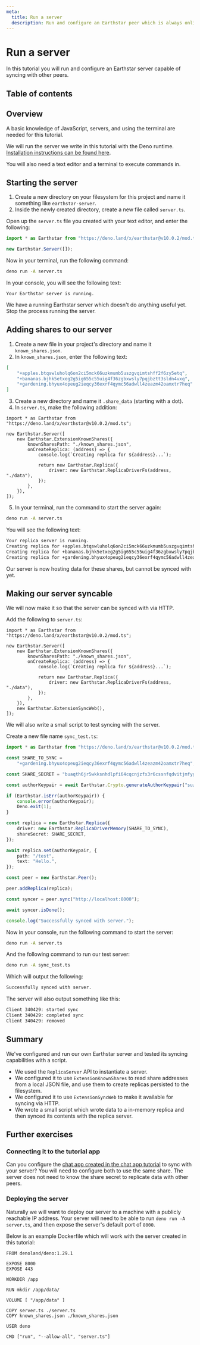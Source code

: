 ```yaml
---
meta:
  title: Run a server
  description: Run and configure an Earthstar peer which is always online.
---
```


# Run a server

In this tutorial you will run and configure an Earthstar server capable of syncing with other peers.

## Table of contents

## Overview

A basic knowledge of JavaScript, servers, and using the terminal are needed for this tutorial.

We will run the server we write in this tutorial with the Deno runtime. [Installation instructions can be found here](https://deno.land/manual@v1.28.3/getting_started/installation).

You will also need a text editor and a terminal to execute commands in.

## Starting the server

1. Create a new directory on your filesystem for this project and name it something like `earthstar-server`.
2. Inside the newly created directory, create a new file called `server.ts`.

Open up the `server.ts` file you created with your text editor, and enter the following:

```typescript
import * as Earthstar from "https://deno.land/x/earthstar@v10.0.2/mod.ts";

new Earthstar.Server([]);
```

Now in your terminal, run the following command:

```bash
deno run -A server.ts
```

In your console, you will see the following text: 

```
Your Earthstar server is running.
```

We have a running Earthstar server which doesn't do anything useful yet. Stop the process running the server.

## Adding shares to our server

1. Create a new file in your project's directory and name it `known_shares.json`.
2. In `known_shares.json`, enter the following text: 

```json
[
	"+apples.btqswluholq6on2ci5mck66uzkmumb5uszgvqimtshff2f6zy5etq", 
	"+bananas.bjhk5etxeg2g5ig655c55uig4f36zgbxwsly7pqjbztt3sldn4vxq",
	"+gardening.bhyux4opeug2ieqcy36exrf4qymc56adwll4zeazm42oamxtr7heq"
]
```

3. Create a new directory and name it `.share_data` (starting with a dot).
4. In `server.ts`, make the following addition:

```typescript{4-13}
import * as Earthstar from "https://deno.land/x/earthstar@v10.0.2/mod.ts";

new Earthstar.Server([
	new Earthstar.ExtensionKnownShares({
		knownSharesPath: "./known_shares.json",
		onCreateReplica: (address) => {
			console.log(`Creating replica for ${address}...`);

			return new Earthstar.Replica({
				driver: new Earthstar.ReplicaDriverFs(address, "./data"),
			});
		},
	}),
]);
```

5. In your terminal, run the command to start the server again:

```bash
deno run -A server.ts
```

You will see the following text: 

```bash
Your replica server is running.
Creating replica for +apples.btqswluholq6on2ci5mck66uzkmumb5uszgvqimtshff2f6zy5etq...
Creating replica for +bananas.bjhk5etxeg2g5ig655c55uig4f36zgbxwsly7pqjbztt3sldn4vxq...
Creating replica for +gardening.bhyux4opeug2ieqcy36exrf4qymc56adwll4zeazm42oamxtr7heq...
```

Our server is now hosting data for these shares, but cannot be synced with yet.

## Making our server syncable

We will now make it so that the server can be synced with via HTTP.

Add the following to `server.ts`:

```typescript{14}
import * as Earthstar from "https://deno.land/x/earthstar@v10.0.2/mod.ts";

new Earthstar.Server([
	new Earthstar.ExtensionKnownShares({
		knownSharesPath: "./known_shares.json",
		onCreateReplica: (address) => {
			console.log(`Creating replica for ${address}...`);

			return new Earthstar.Replica({
				driver: new Earthstar.ReplicaDriverFs(address, "./data"),
			});
		},
	}),
	new Earthstar.ExtensionSyncWeb(),
]);
```

We will also write a small script to test syncing with the server.

Create a new file name `sync_test.ts`:

```typescript
import * as Earthstar from "https://deno.land/x/earthstar@v10.0.2/mod.ts";

const SHARE_TO_SYNC =
	"+gardening.bhyux4opeug2ieqcy36exrf4qymc56adwll4zeazm42oamxtr7heq";

const SHARE_SECRET = "buaqth6jr5wkksnhdlpfi64cqcnjzfx3r6cssnfqdvitjmfygsk3q";

const authorKeypair = await Earthstar.Crypto.generateAuthorKeypair("suzy");

if (Earthstar.isErr(authorKeypair)) {
	console.error(authorKeypair);
	Deno.exit(1);
}

const replica = new Earthstar.Replica({
	driver: new Earthstar.ReplicaDriverMemory(SHARE_TO_SYNC),
	shareSecret: SHARE_SECRET,
});

await replica.set(authorKeypair, {
	path: "/test",
	text: "Hello.",
});

const peer = new Earthstar.Peer();

peer.addReplica(replica);

const syncer = peer.sync("http://localhost:8000");

await syncer.isDone();

console.log("Successfully synced with server.");
```

Now in your console, run the following command to start the server:

```bash
deno run -A server.ts
```

And the following command to run our test server:

```bash
deno run -A sync_test.ts
```

Which will output the following:

```bash
Successfully synced with server.
```

The server will also output something like this:

```bash
Client 340429: started sync
Client 340429: completed sync
Client 340429: removed
```

## Summary

We've configured and run our own Earthstar server and tested its syncing capabilities with a script.

- We used the `ReplicaServer` API to instantiate a server.
- We configured it to use `ExtensionKnownShares` to read share addresses from a local JSON file, and use them to create replicas persisted to the filesystem.
- We configured it to use `ExtensionSyncWeb` to make it available for syncing via HTTP.
- We wrote a small script which wrote data to a in-memory replica and then synced its contents with the replica server.

## Further exercises

### Connecting it to the tutorial app

Can you configure the [chat app created in the chat app tutorial](/tutorials/create-a-chat-app) to sync with your server? You will need to configure both to use the same share. The server does not need to know the share secret to replicate data with other peers.

### Deploying the server

Naturally we will want to deploy our server to a machine with a publicly reachable IP address. Your server will need to be able to run `deno run -A server.ts`, and then expose the server's default port of `8000`.

Below is an example Dockerfile which will work with the server created in this tutorial:

```docker
FROM denoland/deno:1.29.1

EXPOSE 8000
EXPOSE 443

WORKDIR /app

RUN mkdir /app/data/
	
VOLUME [ "/app/data" ]

COPY server.ts ./server.ts
COPY known_shares.json ./known_shares.json

USER deno

CMD ["run", "--allow-all", "server.ts"]
```

